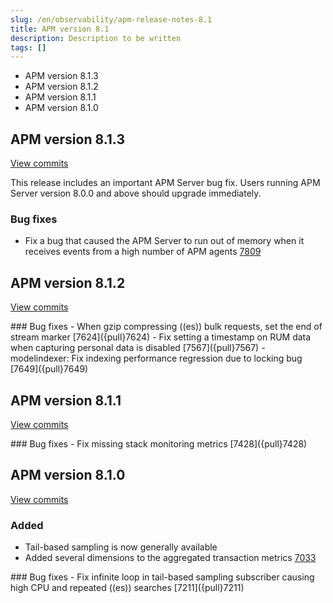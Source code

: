 ```yaml
---
slug: /en/observability/apm-release-notes-8.1
title: APM version 8.1
description: Description to be written
tags: []
---
```


<div id="apm-release-notes-8.1"></div>

* <DocLink slug="/en/observability/apm-release-notes-8.1" section="apm-version-813">APM version 8.1.3</DocLink>
* <DocLink slug="/en/observability/apm-release-notes-8.1" section="apm-version-812">APM version 8.1.2</DocLink>
* <DocLink slug="/en/observability/apm-release-notes-8.1" section="apm-version-811">APM version 8.1.1</DocLink>
* <DocLink slug="/en/observability/apm-release-notes-8.1" section="apm-version-810">APM version 8.1.0</DocLink>

<div id="apm-release-notes-8.1.3"></div>

## APM version 8.1.3

[View commits](https://github.com/elastic/apm-server/compare/v8.1.2\...v8.1.3)

This release includes an important APM Server bug fix.
Users running APM Server version 8.0.0 and above should upgrade immediately.

<div id="bug_fixes"></div>

### Bug fixes
- Fix a bug that caused the APM Server to run out of memory when it receives events from a high number of APM agents [7809]({pull}7809)

<div id="apm-release-notes-8.1.2"></div>

## APM version 8.1.2

[View commits](https://github.com/elastic/apm-server/compare/v8.1.1\...v8.1.2)

<div id="bug_fixes"></div>
### Bug fixes
- When gzip compressing ((es)) bulk requests, set the end of stream marker [7624]({pull}7624)
- Fix setting a timestamp on RUM data when capturing personal data is disabled [7567]({pull}7567)
- modelindexer: Fix indexing performance regression due to locking bug [7649]({pull}7649)

<div id="apm-release-notes-8.1.1"></div>

## APM version 8.1.1

[View commits](https://github.com/elastic/apm-server/compare/v8.1.0\...v8.1.1)

<div id="bug_fixes"></div>
### Bug fixes
- Fix missing stack monitoring metrics [7428]({pull}7428)

<div id="apm-release-notes-8.1.0"></div>

## APM version 8.1.0

[View commits](https://github.com/elastic/apm-server/compare/v8.0.1\...v8.1.0)

<div id="added"></div>

### Added
- Tail-based sampling is now generally available
- Added several dimensions to the aggregated transaction metrics [7033]({pull}7033)

<div id="bug_fixes"></div>
### Bug fixes
- Fix infinite loop in tail-based sampling subscriber causing high CPU and repeated ((es)) searches [7211]({pull}7211)
